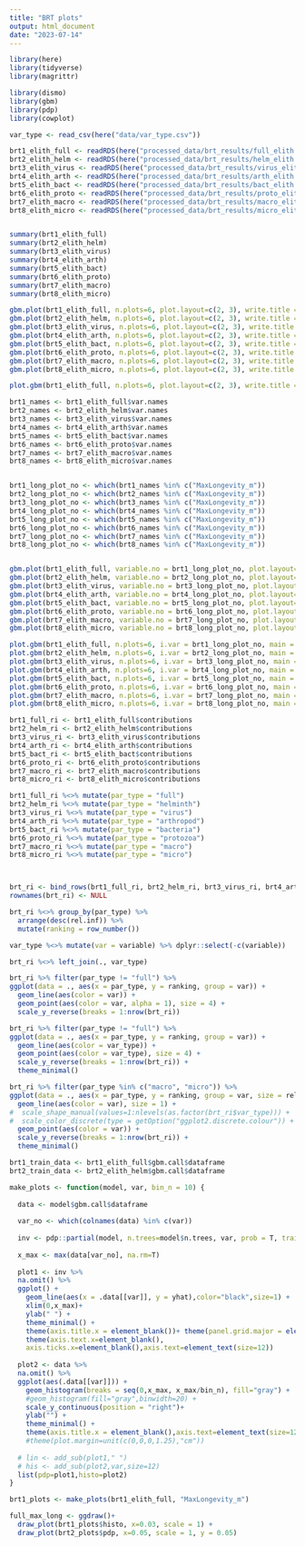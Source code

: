 ```yaml
---
title: "BRT plots"
output: html_document
date: "2023-07-14"
---
```


```r
library(here)
library(tidyverse)
library(magrittr)

library(dismo)
library(gbm)
library(pdp)
library(cowplot)
```

```r
var_type <- read_csv(here("data/var_type.csv"))

brt1_elith_full <- readRDS(here("processed_data/brt_results/full_elith.rds"))
brt2_elith_helm <- readRDS(here("processed_data/brt_results/helm_elith.rds"))
brt3_elith_virus <- readRDS(here("processed_data/brt_results/virus_elith.rds"))
brt4_elith_arth <- readRDS(here("processed_data/brt_results/arth_elith.rds"))
brt5_elith_bact <- readRDS(here("processed_data/brt_results/bact_elith.rds"))
brt6_elith_proto <- readRDS(here("processed_data/brt_results/proto_elith.rds"))
brt7_elith_macro <- readRDS(here("processed_data/brt_results/macro_elith.rds"))
brt8_elith_micro <- readRDS(here("processed_data/brt_results/micro_elith.rds"))


summary(brt1_elith_full)
summary(brt2_elith_helm)
summary(brt3_elith_virus)
summary(brt4_elith_arth)
summary(brt5_elith_bact)
summary(brt6_elith_proto)
summary(brt7_elith_macro)
summary(brt8_elith_micro)

```

```r
gbm.plot(brt1_elith_full, n.plots=6, plot.layout=c(2, 3), write.title = FALSE, common.scale = T, main = "full")
gbm.plot(brt2_elith_helm, n.plots=6, plot.layout=c(2, 3), write.title = FALSE, common.scale = T, main = "helminth")
gbm.plot(brt3_elith_virus, n.plots=6, plot.layout=c(2, 3), write.title = FALSE, common.scale = T, main = "virus")
gbm.plot(brt4_elith_arth, n.plots=6, plot.layout=c(2, 3), write.title = FALSE, common.scale = T, main = "arthropod")
gbm.plot(brt5_elith_bact, n.plots=6, plot.layout=c(2, 3), write.title = FALSE, common.scale = T, main = "bacteria")
gbm.plot(brt6_elith_proto, n.plots=6, plot.layout=c(2, 3), write.title = FALSE, common.scale = T, main = "protozoa")
gbm.plot(brt7_elith_macro, n.plots=6, plot.layout=c(2, 3), write.title = FALSE, common.scale = T, main = "macroparasites")
gbm.plot(brt8_elith_micro, n.plots=6, plot.layout=c(2, 3), write.title = FALSE, common.scale = T, main = "microparasites")
```

```r
plot.gbm(brt1_elith_full, n.plots=6, plot.layout=c(2, 3), write.title = FALSE, common.scale = T, main = "full")

```

```r
brt1_names <- brt1_elith_full$var.names
brt2_names <- brt2_elith_helm$var.names
brt3_names <- brt3_elith_virus$var.names
brt4_names <- brt4_elith_arth$var.names
brt5_names <- brt5_elith_bact$var.names
brt6_names <- brt6_elith_proto$var.names
brt7_names <- brt7_elith_macro$var.names
brt8_names <- brt8_elith_micro$var.names


brt1_long_plot_no <- which(brt1_names %in% c("MaxLongevity_m"))
brt2_long_plot_no <- which(brt2_names %in% c("MaxLongevity_m"))
brt3_long_plot_no <- which(brt3_names %in% c("MaxLongevity_m"))
brt4_long_plot_no <- which(brt4_names %in% c("MaxLongevity_m"))
brt5_long_plot_no <- which(brt5_names %in% c("MaxLongevity_m"))
brt6_long_plot_no <- which(brt6_names %in% c("MaxLongevity_m"))
brt7_long_plot_no <- which(brt7_names %in% c("MaxLongevity_m"))
brt8_long_plot_no <- which(brt8_names %in% c("MaxLongevity_m"))


gbm.plot(brt1_elith_full, variable.no = brt1_long_plot_no, plot.layout=c(1, 1), write.title = FALSE, main = "full")
gbm.plot(brt2_elith_helm, variable.no = brt2_long_plot_no, plot.layout=c(1, 1), write.title = FALSE, main = "helm")
gbm.plot(brt3_elith_virus, variable.no = brt3_long_plot_no, plot.layout=c(1, 1), write.title = FALSE, main = "virus")
gbm.plot(brt4_elith_arth, variable.no = brt4_long_plot_no, plot.layout=c(1, 1), write.title = FALSE, main = "arth")
gbm.plot(brt5_elith_bact, variable.no = brt5_long_plot_no, plot.layout=c(1, 1), write.title = FALSE, main = "bact")
gbm.plot(brt6_elith_proto, variable.no = brt6_long_plot_no, plot.layout=c(1, 1), write.title = FALSE, main = "proto")
gbm.plot(brt7_elith_macro, variable.no = brt7_long_plot_no, plot.layout=c(1, 1), write.title = FALSE, main = "macro")
gbm.plot(brt8_elith_micro, variable.no = brt8_long_plot_no, plot.layout=c(1, 1), write.title = FALSE, main = "micro")

```

```r
plot.gbm(brt1_elith_full, n.plots=6, i.var = brt1_long_plot_no, main = "full", type = "response")
plot.gbm(brt2_elith_helm, n.plots=6, i.var = brt2_long_plot_no, main = "helminth", type = "response")
plot.gbm(brt3_elith_virus, n.plots=6, i.var = brt3_long_plot_no, main = "virus", type = "response")
plot.gbm(brt4_elith_arth, n.plots=6, i.var = brt4_long_plot_no, main = "arthropod", type = "response")
plot.gbm(brt5_elith_bact, n.plots=6, i.var = brt5_long_plot_no, main = "bacteria", type = "response")
plot.gbm(brt6_elith_proto, n.plots=6, i.var = brt6_long_plot_no, main = "protozoa", type = "response")
plot.gbm(brt7_elith_macro, n.plots=6, i.var = brt7_long_plot_no, main = "macroparasites", type = "response")
plot.gbm(brt8_elith_micro, n.plots=6, i.var = brt8_long_plot_no, main = "microparasites", type = "response")
```


```r
brt1_full_ri <- brt1_elith_full$contributions
brt2_helm_ri <- brt2_elith_helm$contributions
brt3_virus_ri <- brt3_elith_virus$contributions
brt4_arth_ri <- brt4_elith_arth$contributions
brt5_bact_ri <- brt5_elith_bact$contributions
brt6_proto_ri <- brt6_elith_proto$contributions
brt7_macro_ri <- brt7_elith_macro$contributions
brt8_micro_ri <- brt8_elith_micro$contributions

```

```r
brt1_full_ri %<>% mutate(par_type = "full")
brt2_helm_ri %<>% mutate(par_type = "helminth")
brt3_virus_ri %<>% mutate(par_type = "virus")
brt4_arth_ri %<>% mutate(par_type = "arthropod")
brt5_bact_ri %<>% mutate(par_type = "bacteria")
brt6_proto_ri %<>% mutate(par_type = "protozoa")
brt7_macro_ri %<>% mutate(par_type = "macro")
brt8_micro_ri %<>% mutate(par_type = "micro")



brt_ri <- bind_rows(brt1_full_ri, brt2_helm_ri, brt3_virus_ri, brt4_arth_ri, brt5_bact_ri, brt6_proto_ri, brt7_macro_ri, brt8_micro_ri)
rownames(brt_ri) <- NULL
```


```r
brt_ri %<>% group_by(par_type) %>%
  arrange(desc(rel.inf)) %>%
  mutate(ranking = row_number())

var_type %<>% mutate(var = variable) %>% dplyr::select(-c(variable))

brt_ri %<>% left_join(., var_type)
```


```r
brt_ri %>% filter(par_type != "full") %>%
ggplot(data = ., aes(x = par_type, y = ranking, group = var)) +
  geom_line(aes(color = var)) +
  geom_point(aes(color = var, alpha = 1), size = 4) +
  scale_y_reverse(breaks = 1:nrow(brt_ri))
```


```r
brt_ri %>% filter(par_type != "full") %>%
ggplot(data = ., aes(x = par_type, y = ranking, group = var)) +
  geom_line(aes(color = var_type)) +
  geom_point(aes(color = var_type), size = 4) +
  scale_y_reverse(breaks = 1:nrow(brt_ri)) + 
  theme_minimal()
```

```r
brt_ri %>% filter(par_type %in% c("macro", "micro")) %>%
ggplot(data = ., aes(x = par_type, y = ranking, group = var, size = rel.inf)) +
  geom_line(aes(color = var), size = 1) +
#  scale_shape_manual(values=1:nlevels(as.factor(brt_ri$var_type))) +
#  scale_color_discrete(type = getOption("ggplot2.discrete.colour")) + 
  geom_point(aes(color = var)) +
  scale_y_reverse(breaks = 1:nrow(brt_ri)) + 
  theme_minimal()
```



```r
brt1_train_data <- brt1_elith_full$gbm.call$dataframe
brt2_train_data <- brt2_elith_helm$gbm.call$dataframe

make_plots <- function(model, var, bin_n = 10) {
  
  data <- model$gbm.call$dataframe
  
  var_no <- which(colnames(data) %in% c(var))
  
  inv <- pdp::partial(model, n.trees=model$n.trees, var, prob = T, train = data)
  
  x_max <- max(data[var_no], na.rm=T)
  
  plot1 <- inv %>%
  na.omit() %>%
  ggplot() +
    geom_line(aes(x = .data[[var]], y = yhat),color="black",size=1) +
    xlim(0,x_max)+
    ylab(" ") +
    theme_minimal() +
    theme(axis.title.x = element_blank())+ theme(panel.grid.major = element_blank(), panel.grid.minor = element_blank())+
    theme(axis.text.x=element_blank(),
    axis.ticks.x=element_blank(),axis.text=element_text(size=12))
  
  plot2 <- data %>%
  na.omit() %>%
  ggplot(aes(.data[[var]])) +
    geom_histogram(breaks = seq(0,x_max, x_max/bin_n), fill="gray") +
    #geom_histogram(fill="gray",binwidth=20) +
    scale_y_continuous(position = "right")+
    ylab("") +
    theme_minimal() +
    theme(axis.title.x = element_blank(),axis.text=element_text(size=12))#+
    #theme(plot.margin=unit(c(0,0,0,1.25),"cm"))
  
  # lin <- add_sub(plot1," ")
  # his <- add_sub(plot2,var,size=12)
  list(pdp=plot1,histo=plot2)
}
```


```r
brt1_plots <- make_plots(brt1_elith_full, "MaxLongevity_m")

full_max_long <- ggdraw()+
  draw_plot(brt1_plots$histo, x=0.03, scale = 1) +
  draw_plot(brt2_plots$pdp, x=0.05, scale = 1, y = 0.05)
```


